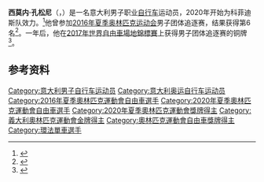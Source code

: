 {{Expand language|1=it|time=2020-10-17T17:01:06+00:00}}
'''西莫内·孔松尼'''（{{lang-it|Simone Consonni}}，{{bd|1994年|9月12日||}}）是一名意大利男子职业[[自行车|自行车]]运动员，2020年开始为科菲迪斯队效力。<ref>{{cite news|url=https://www.cyclingnews.com/features/2020-team-preview-cofidis/|title=2020 Team Preview: Cofidis|first=Ellis|last=Bacon|date=2019-12-30|accessdate=2020-01-01|work=Cyclingnews.com|archiveurl=https://web.archive.org/web/20200314165040/https://www.cyclingnews.com/features/2020-team-preview-cofidis/|archivedate=2020-03-14|dead-url=no}}</ref>他曾参加[[2016年夏季奥林匹克运动会|2016年夏季奥林匹克运动会]]男子团体追逐赛，结果获得第6名<ref>{{cite web |url=https://assetrio2016.azureedge.net/_odf-documents/c/t/CTM402100_Results_2016_08_12_cdfe0bd1_96fd_4f43_8552_13cb93993524.pdf |title=Men's team pursuit Results and Final Classification |accessdate=2016-10-08 |work=Rio 2016 |archive-url=https://web.archive.org/web/20161010160602/https://assetrio2016.azureedge.net/_odf-documents/c/t/CTM402100_Results_2016_08_12_cdfe0bd1_96fd_4f43_8552_13cb93993524.pdf |archive-date=2016-10-10 |dead-url=no }}</ref>。一年后，他在[[2017年世界自由車場地錦標賽|2017年世界自由車場地錦標賽]]上获得男子团体追逐赛的铜牌<ref>{{cite web |url=http://www.tissottiming.com/File/Download?id=00030E0002010401FFFFFFFFFFFFFF02 |title=Men's team pursuit Results and Final Classification |accessdate=2017-04-13 |work=Tissot Timing |date=2017-04-13 |archiveurl=https://web.archive.org/web/20170420142737/http://www.tissottiming.com/File/Download?id=00030E0002010401FFFFFFFFFFFFFF02 |archivedate=2017-04-20 |dead-url=no }}</ref>。

==参考资料==
{{reflist}}

{{Authority control}}

{{DEFAULTSORT:Consonni, Simone}}
[[Category:意大利男子自行车运动员|Category:意大利男子自行车运动员]]
[[Category:意大利奥运自行车运动员|Category:意大利奥运自行车运动员]]
[[Category:2016年夏季奧林匹克運動會自由車選手|Category:2016年夏季奧林匹克運動會自由車選手]]
[[Category:2020年夏季奧林匹克運動會自由車選手|Category:2020年夏季奧林匹克運動會自由車選手]]
[[Category:2020年夏季奧林匹克運動會獎牌得主|Category:2020年夏季奧林匹克運動會獎牌得主]]
[[Category:義大利奧林匹克運動會金牌得主|Category:義大利奧林匹克運動會金牌得主]]
[[Category:奧林匹克運動會自由車獎牌得主|Category:奧林匹克運動會自由車獎牌得主]]
[[Category:環法單車選手|Category:環法單車選手]]